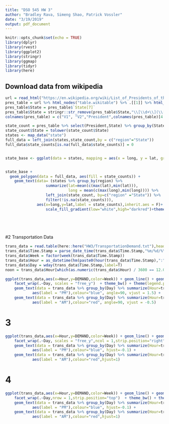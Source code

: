 ```yaml
---
title: "DSO 545 HW 3"
author: "Bradley Rava, Simeng Shao, Patrick Vossler"
date: "3/19/2019"
output: pdf_document
---
```


```r
knitr::opts_chunk$set(echo = TRUE)
library(dplyr)
library(rvest)
library(ggplot2)
library(stringr)
library(ggmap)
library(tidyr)
library(here)
```

## Download data from wikipedia
```r
url = read_html("https://en.wikipedia.org/wiki/List_of_Presidents_of_the_United_States_by_previous_experience")
pres_table = url %>% html_nodes("table.wikitable") %>% .[[1]] %>% html_table()
pres_table$State = pres_table$`State[7]`
pres_table$State = stringr::str_remove(pres_table$State,"\\[\\d+\\](\\[\\d+\\])?")
colnames(pres_table) = c("V1", "V2","President",colnames(pres_table)[4:length(colnames(pres_table))])

state_count = pres_table %>% select(President,State) %>% group_by(State) %>% summarize(state_counts = n())
state_count$State = tolower(state_count$State)
states <- map_data("state")
full_data = left_join(states,state_count,by = c("region"="State"))
full_data$state_counts[is.na(full_data$state_counts)] = 0


state_base <- ggplot(data = states, mapping = aes(x = long, y = lat, group = group)) + geom_polygon(fill="white",color="black")


state_base +
  geom_polygon(data = full_data, aes(fill = state_counts)) +
    geom_text(data= (states %>% group_by(region) %>%
                  summarize(lat=mean(c(max(lat),min(lat))),
                            long = mean(c(max(long),min(long)))) %>% 
                  left_join(state_count, by=c("region" ="State")) %>%
                  filter(!is.na(state_counts))),
              aes(x=long,y=lat,label = state_counts),inherit.aes = F)+ 
                  scale_fill_gradient(low="white",high="darkred")+theme_void()
 


 
```

#2 Transportation Data
```r
trans_data = read.table(here::here("HW3/TransportationDemand.txt"),header = T,sep = "\t")
trans_data$Time.Stamp = parse_date_time(trans_data$Time.Stamp,"%m/%d/%Y %I:%M %p",tz = "America/Santiago")
trans_data$Week = factor(week(trans_data$Time.Stamp))
trans_data$Hour = as_datetime(hm(paste0(hour(trans_data$Time.Stamp),":", minute(trans_data$Time.Stamp))))
trans_data$Day = wday(trans_data$Time.Stamp,label=T)
noon = trans_data$Hour[which(as.numeric(trans_data$Hour) / 3600 == 12.00)[1]]

ggplot(trans_data,aes(x=Hour,y=DEMAND,color=Week)) + geom_line() + geom_point() +
    facet_wrap(.~Day, scales = "free_y")  + theme_bw() + theme(legend.position="top") + labs(title="Number of Passengers arriving at Santiago terminal") + scale_x_datetime(name = "",date_labels ="%H", date_breaks =  "1 hours" ) + geom_vline(xintercept = noon ,linetype=4, colour="red") +
    geom_text(data = trans_data %>% group_by(Day) %>% summarize(Hour=trans_data$Hour[which(as.numeric(trans_data$Hour) / 3600 == 12.00)[1]],DEMAND=max(DEMAND)-.15*max(DEMAND)),
            aes(label = "PM"),colour="blue", angle=90, vjust = 1.5) +
    geom_text(data = trans_data %>% group_by(Day) %>% summarize(Hour=trans_data$Hour[which(as.numeric(trans_data$Hour) / 3600 == 12.00)[1]],DEMAND=max(DEMAND)-.15*max(DEMAND)),
            aes(label = "AM"),colour="red", angle=90, vjust = -0.5)

```
# 3
```r

ggplot(trans_data,aes(x=Hour,y=DEMAND,color=Week)) + geom_line() + geom_point() +
    facet_wrap(.~Day, scales = "free_y",ncol = 1,strip.position="right")  + theme_bw() + theme(legend.position="top") + labs(title="Number of Passengers arriving at Santiago terminal") + scale_x_datetime(name = "",date_labels ="%H", date_breaks =  "1 hours" ) + geom_vline(xintercept = noon ,linetype=4, colour="red") +
    geom_text(data = trans_data %>% group_by(Day) %>% summarize(Hour=trans_data$Hour[which(as.numeric(trans_data$Hour) / 3600 == 12.00)[1]],DEMAND=max(DEMAND)-.12*max(DEMAND)),
            aes(label = "PM"),colour="blue", hjust=-0.1) +
    geom_text(data = trans_data %>% group_by(Day) %>% summarize(Hour=trans_data$Hour[which(as.numeric(trans_data$Hour) / 3600 == 12.00)[1]],DEMAND=max(DEMAND)-.12*max(DEMAND)),
            aes(label = "AM"),colour="red",hjust=1)


```

# 4
```r
ggplot(trans_data,aes(x=Hour,y=DEMAND,color=Week)) + geom_line() + geom_point() +
    facet_wrap(.~Day,nrow = 1,strip.position="top")  + theme_bw() + theme(legend.position="top") + labs(title="Number of Passengers arriving at Santiago terminal") + scale_x_datetime(name = "",date_labels ="%H", date_breaks =  "1 hours" ) + geom_vline(xintercept = noon ,linetype=4, colour="red") +
    geom_text(data = trans_data %>% group_by(Day) %>% summarize(Hour=trans_data$Hour[which(as.numeric(trans_data$Hour) / 3600 == 12.00)[1]],DEMAND=max(DEMAND)-.12*max(DEMAND)),
            aes(label = "PM"),colour="blue", hjust=-0.1) +
    geom_text(data = trans_data %>% group_by(Day) %>% summarize(Hour=trans_data$Hour[which(as.numeric(trans_data$Hour) / 3600 == 12.00)[1]],DEMAND=max(DEMAND)-.12*max(DEMAND)),
            aes(label = "AM"),colour="red",hjust=1)

```


